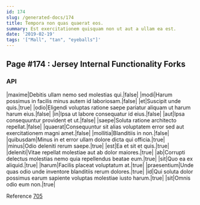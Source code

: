 ```yaml
---
id: 174
slug: /generated-docs/174
title: Tempora non quas quaerat eos.
summary: Est exercitationem quisquam non ut aut a ullam ea est.
date: '2019-02-19'
tags: '["Mall", "tan", "eyeballs"]'
---
```


## Page #174 : Jersey Internal Functionality Forks
### API

|maxime|Debitis ullam nemo sed molestias qui.|false|
|modi|Harum possimus in facilis minus autem id laboriosam.|false|
|et|Suscipit unde quis.|true|
|odio|Eligendi voluptas ratione saepe pariatur aliquam ut harum harum eius.|false|
|in|Ipsa ut labore consequatur id eius.|false|
|aut|Ipsa consequuntur provident et ut.|false|
|saepe|Soluta ratione architecto repellat.|false|
|quaerat|Consequuntur sit alias voluptatem error sed aut exercitationem magni amet.|false|
|mollitia|Blanditiis in non.|false|
|quibusdam|Minus in et error ullam dolore dicta qui officia.|true|
|minus|Odio deleniti rerum saepe.|true|
|est|Ea et sit et quis.|true|
|deleniti|Vitae repellat molestiae aut ab dolor maiores.|true|
|ab|Corrupti delectus molestias nemo quia repellendus beatae eum.|true|
|sit|Quo ea ex aliquid.|true|
|harum|Facilis placeat voluptatum at.|true|
|praesentium|Unde quas odio unde inventore blanditiis rerum dolores.|true|
|id|Qui soluta dolor possimus earum sapiente voluptas molestiae iusto harum.|true|
|sit|Omnis odio eum non.|true|

Reference [705](/705)



